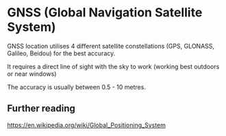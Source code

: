 # GNSS (Global Navigation Satellite System)

GNSS location utilises 4 different satellite constellations (GPS, GLONASS, Galileo, Beidou) for the best accuracy.

It requires a direct line of sight with the sky to work (working best outdoors or near windows)

The accuracy is usually between 0.5 - 10 metres.


## Further reading

https://en.wikipedia.org/wiki/Global_Positioning_System
